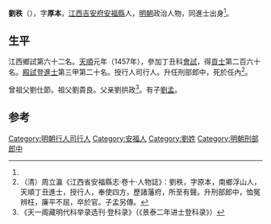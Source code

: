 {{Otheruses|刘秩 (消歧义)}}
'''劉秩'''（{{bd|1430年||？}}），字'''厚本'''，[[江西|江西]][[吉安府|吉安府]][[安福縣|安福縣]]人，[[明朝|明朝]]政治人物，同進士出身<ref name="a" />。

== 生平 ==
江西鄉試第六十二名。[[天顺_(明朝)|天順]]元年（1457年），參加丁丑科[[會試|會試]]，得[[貢士|貢士]]第二百六十名。[[殿試|殿試]]登[[進士|進士]]第三甲第二十名。授行人司行人。升任刑部郎中，死於任內<ref>（清）周立瀛《江西省安福縣志·卷十·人物誌》：劉秩，字原本，南鄉浮山人，天順丁丑進士，授行人，奉使四方，歷諸藩府，所至有聲。升刑部郎中，恤冤辨枉，廉平不屈，卒於官。子孟另傳。</ref>。

曾祖父劉仕節。祖父劉貴良。父亲劉拱政<ref name="a">《天一阁藏明代科举录选刊·登科录》（《景泰二年进士登科录》）</ref>。有子[[劉孟_(明朝)|劉孟]]。

==参考==
{{reflist}}

{{明朝人物小作品}}
{{天順元年丁丑科殿試金榜}}
[[Category:明朝行人司行人|Category:明朝行人司行人]]
[[Category:安福人|Category:安福人]]
[[Category:劉姓|Category:劉姓]]
[[Category:明朝刑部郎中|Category:明朝刑部郎中]]